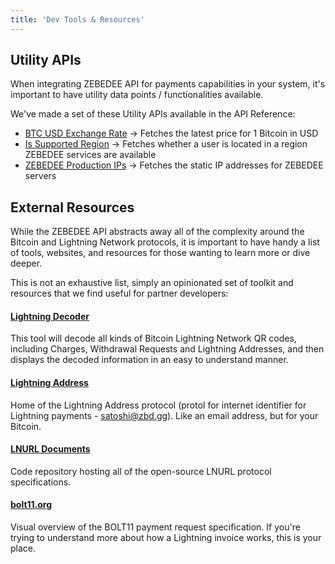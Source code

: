 ```yaml
---
title: 'Dev Tools & Resources'
---
```


## Utility APIs[​](#utility-apis "Direct link to heading")

When integrating ZEBEDEE API for payments capabilities in your system, it's important to have utility data points / functionalities available.

We've made a set of these Utility APIs available in the API Reference:

*   [BTC USD Exchange Rate](/api/utils/btc-usd) -> Fetches the latest price for 1 Bitcoin in USD
*   [Is Supported Region](/api/utils/is-supported) -> Fetches whether a user is located in a region ZEBEDEE services are available
*   [ZEBEDEE Production IPs](/api/utils/prod-ips) -> Fetches the static IP addresses for ZEBEDEE servers

## External Resources[​](#external-resources "Direct link to heading")

While the ZEBEDEE API abstracts away all of the complexity around the Bitcoin and Lightning Network protocols, it is important to have handy a list of tools, websites, and resources for those wanting to learn more or dive deeper.

This is not an exhaustive list, simply an opinionated set of toolkit and resources that we find useful for partner developers:

#### **[Lightning Decoder](https://lightningdecoder.com)**[​](#lightning-decoder "Direct link to heading")

This tool will decode all kinds of Bitcoin Lightning Network QR codes, including Charges, Withdrawal Requests and Lightning Addresses, and then displays the decoded information in an easy to understand manner.

#### **[Lightning Address](https://lightningaddress.com)**[​](#lightning-address "Direct link to heading")

Home of the Lightning Address protocol (protol for internet identifier for Lightning payments - [satoshi@zbd.gg](mailto:satoshi@zbd.gg)). Like an email address, but for your Bitcoin.

#### **[LNURL Documents](https://github.com/lnurl/luds)**[​](#lnurl-documents "Direct link to heading")

Code repository hosting all of the open-source LNURL protocol specifications.

#### **[bolt11.org](https://bolt11.org)**[​](#bolt11org "Direct link to heading")

Visual overview of the BOLT11 payment request specification. If you're trying to understand more about how a Lightning invoice works, this is your place.